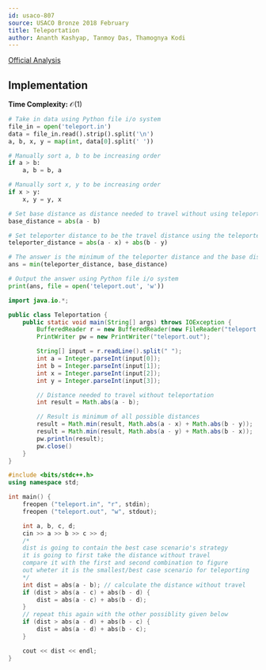 ```yaml
---
id: usaco-807
source: USACO Bronze 2018 February
title: Teleportation
author: Ananth Kashyap, Tanmoy Das, Thamognya Kodi
---
```


[Official Analysis](http://www.usaco.org/current/data/sol_teleport_bronze_feb18.html)

## Implementation

**Time Complexity:** $\mathcal{O}(1)$

<LanguageSection>

<PySection>

```python
# Take in data using Python file i/o system
file_in = open('teleport.in')
data = file_in.read().strip().split('\n')
a, b, x, y = map(int, data[0].split(' '))

# Manually sort a, b to be increasing order
if a > b:
	a, b = b, a

# Manually sort x, y to be increasing order
if x > y:
	x, y = y, x

# Set base distance as distance needed to travel without using teleporter
base_distance = abs(a - b)

# Set teleporter distance to be the travel distance using the teleporter
teleporter_distance = abs(a - x) + abs(b - y)

# The answer is the minimum of the teleporter distance and the base distance
ans = min(teleporter_distance, base_distance)

# Output the answer using Python file i/o system
print(ans, file = open('teleport.out', 'w'))
```

</PySection>
	
<JavaSection>
	
```java
import java.io.*;

public class Teleportation {
	public static void main(String[] args) throws IOException {
		BufferedReader r = new BufferedReader(new FileReader("teleport.in"));
		PrintWriter pw = new PrintWriter("teleport.out");

		String[] input = r.readLine().split(" ");
		int a = Integer.parseInt(input[0]);
		int b = Integer.parseInt(input[1]);
		int x = Integer.parseInt(input[2]);
		int y = Integer.parseInt(input[3]);

		// Distance needed to travel without teleportation
		int result = Math.abs(a - b);

		// Result is minimum of all possible distances
		result = Math.min(result, Math.abs(a - x) + Math.abs(b - y));
		result = Math.min(result, Math.abs(a - y) + Math.abs(b - x));
		pw.println(result);
		pw.close()
	}
}
```
	
</JavaSection>

<CPPSection>

```cpp
#include <bits/stdc++.h>
using namespace std;

int main() {
	freopen ("teleport.in", "r", stdin);
	freopen ("teleport.out", "w", stdout);

	int a, b, c, d;
	cin >> a >> b >> c >> d;
	/*
	dist is going to contain the best case scenario's strategy
	it is going to first take the distance without travel
	compare it with the first and second combination to figure
	out wheter it is the smallest/best case scenario for teleporting
	*/
	int dist = abs(a - b); // calculate the distance without travel
	if (dist > abs(a - c) + abs(b - d) {
		dist = abs(a - c) + abs(b - d);
	}
	// repeat this again with the other possiblity given below
	if (dist > abs(a - d) + abs(b - c) {
		dist = abs(a - d) + abs(b - c);
	}

	cout << dist << endl;
}
```
</CPPSection>

</LanguageSection>
